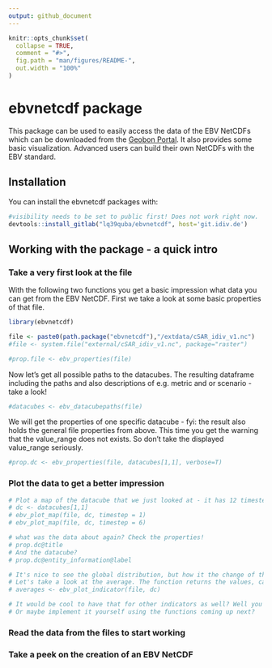 ```yaml
---
output: github_document
---
```


<!-- README.md is generated from README.Rmd. Please edit that file -->

```r
knitr::opts_chunk$set(
  collapse = TRUE,
  comment = "#>",
  fig.path = "man/figures/README-",
  out.width = "100%"
)
```

# ebvnetcdf package

<!-- badges: start -->
<!-- badges: end -->

This package can be used to easily access the data of the EBV NetCDFs which can be downloaded from the
[Geobon Portal](https://portal.geobon.org/). It also provides some basic visualization. Advanced users can build their own NetCDFs with the EBV standard.


## Installation

You can install the ebvnetcdf packages with: 

``` r
#visibility needs to be set to public first! Does not work right now. 
devtools::install_gitlab("lq39quba/ebvnetcdf", host='git.idiv.de') 
```

## Working with the package - a quick intro

### Take a very first look at the file

With the following two functions you get a basic impression what data you can get from the EBV NetCDF.
First we take a look at some basic properties of that file.

```r
library(ebvnetcdf)

file <- paste0(path.package("ebvnetcdf"),"/extdata/cSAR_idiv_v1.nc")
#file <- system.file("external/cSAR_idiv_v1.nc", package="raster")

#prop.file <- ebv_properties(file)

```

Now let's get all possible paths to the datacubes. The resulting dataframe including the paths and also descriptions of e.g. metric and or scenario - take a look!

```r
#datacubes <- ebv_datacubepaths(file)
```

We will get the properties of one specific datacube - fyi: the result also holds the general file properties from above.
This time you get the warning that the value_range does not exists. So don't take the displayed value_range seriously.

```r
#prop.dc <- ebv_properties(file, datacubes[1,1], verbose=T)
```


### Plot the data to get a better impression

```r
# Plot a map of the datacube that we just looked at - it has 12 timesteps, mabe look at two different ones?
# dc <- datacubes[1,1]
# ebv_plot_map(file, dc, timestep = 1)
# ebv_plot_map(file, dc, timestep = 6)

# what was the data about again? Check the properties!
# prop.dc@title
# And the datacube?
# prop.dc@entity_information@label

# It's nice to see the global distribution, but how it the change of that datacube (non forest birds) over time?
# Let's take a look at the average. The function returns the values, catch them!
# averages <- ebv_plot_indicator(file, dc)

# It would be cool to have that for other indicators as well? Well you have to wait for an update of the package.
# Or maybe implement it yourself using the functions coming up next?
```

### Read the data from the files to start working

### Take a peek on the creation of an EBV NetCDF



